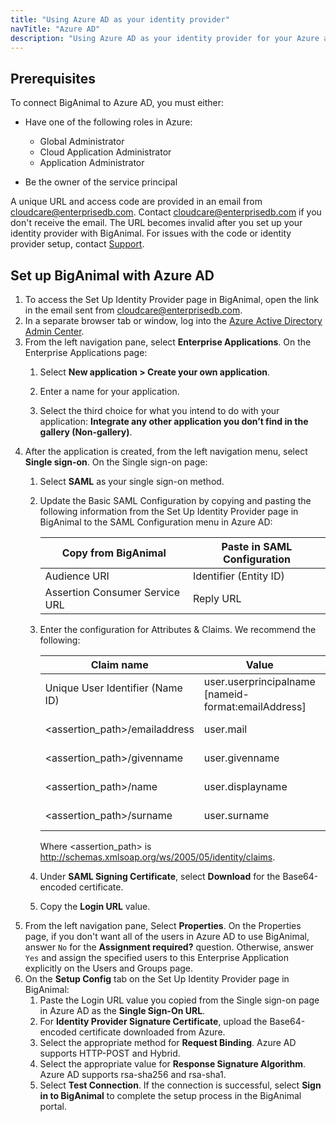 ```yaml
---
title: "Using Azure AD as your identity provider"
navTitle: "Azure AD"
description: "Using Azure AD as your identity provider for your Azure account"
---
```


## Prerequisites

To connect BigAnimal to Azure AD, you must either:

-  Have one of the following roles in Azure:

   - Global Administrator
   - Cloud Application Administrator
   - Application Administrator

- Be the owner of the service principal

A unique URL and access code are provided in an email from cloudcare@enterprisedb.com. Contact [cloudcare@enterprisedb.com](mailto:cloudcare@enterprisedb.com) if you don't receive the email. The URL becomes invalid after you set up your identity provider with BigAnimal. For issues with the code or identity provider setup, contact [Support](/biganimal/release/overview/support).

## Set up BigAnimal with Azure AD

1. To access the Set Up Identity Provider page in BigAnimal, open the link in the email sent from cloudcare@enterprisedb.com.
1. In a separate browser tab or window, log into the [Azure Active Directory Admin Center](https://aad.portal.azure.com/). 
1. From the left navigation pane, select **Enterprise Applications**. On the Enterprise Applications page: 
   1. Select **New application > Create your own application**.

   1. Enter a name for your application.
   1. Select the third choice for what you intend to do with your application: **Integrate any other application you don’t find in the gallery (Non-gallery)**.
1. After the application is created, from the left navigation menu, select **Single sign-on**. On the Single sign-on page: 
   1. Select **SAML** as your single sign-on method.
   1. Update the Basic SAML Configuration by copying and pasting the following information from the Set Up Identity Provider page in BigAnimal to the SAML Configuration menu in Azure AD:

      | Copy from BigAnimal            | Paste in SAML Configuration |
      | ------------------------------ | --------------------------- |
      | Audience URI                   | Identifier (Entity ID)      |
      | Assertion Consumer Service URL | Reply URL                   |
   
   1. Enter the configuration for Attributes & Claims. We recommend the following:

      | Claim name                       | Value                                               | Note             |
      |----------------------------------|-----------------------------------------------------|------------------|
      | Unique User Identifier (Name ID) | user.userprincipalname [nameid-format:emailAddress] | Required claim   |
      | &lt;assertion_path>/emailaddress | user.mail                                           | Additional claim |
      | &lt;assertion_path>/givenname    | user.givenname                                      | Additional claim |
      | &lt;assertion_path>/name         | user.displayname                                    | Additional claim |
      | &lt;assertion_path>/surname      | user.surname                                        | Additional claim |
   
      Where &lt;assertion_path> is http://schemas.xmlsoap.org/ws/2005/05/identity/claims.

   1. Under **SAML Signing Certificate**, select **Download** for the Base64-encoded certificate.
   1. Copy the **Login URL** value.
1. From the left navigation pane, Select **Properties**. On the Properties page, if you don't want all of the users in Azure AD to use BigAnimal, answer `No` for the **Assignment required?** question. Otherwise, answer `Yes` and assign the specified users to this Enterprise Application explicitly on the Users and Groups page.
1. On the **Setup Config** tab on the Set Up Identity Provider page in BigAnimal: 
   1. Paste the Login URL value you copied from the Single sign-on page in Azure AD as the **Single Sign-On URL**.
   1. For **Identity Provider Signature Certificate**, upload the Base64-encoded certificate downloaded from Azure.
   1. Select the appropriate method for **Request Binding**. Azure AD supports HTTP-POST and Hybrid. 
   1. Select the appropriate value for **Response Signature Algorithm**. Azure AD supports rsa-sha256 and rsa-sha1. 
   1. Select **Test Connection**. If the connection is successful, select **Sign in to BigAnimal** to complete the setup process in the BigAnimal portal.
